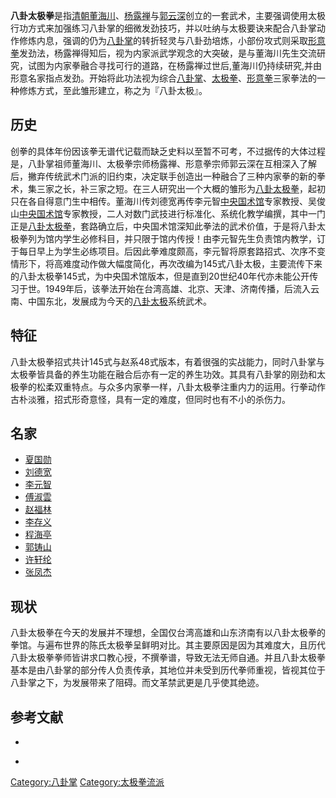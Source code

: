 {{dablink|本文介绍的是由董海川、杨露禅、郭云深共創，融合八卦掌、太极拳及小部分形意拳所创造的武术，关于孙禄堂融合形意拳、太极拳及八卦掌所创的武术，请查阅「'''[[八卦太极拳|八卦太极拳]]'''」。}}
{{disputed|time=2019-07-31T11:32:21+00:00}}
{{refimprove|time=2019-07-31T11:32:21+00:00}}
'''八卦太极拳'''是指[[清朝|清朝]][[董海川|董海川]]、[[杨露禅|杨露禅]]与[[郭云深|郭云深]]创立的一套武术，主要强调使用太极行功方式来加强练习八卦掌的细微发劲技巧，并以吐纳与太极要诀来配合八卦掌动作修炼内息，强调的仍为[[八卦掌|八卦掌]]的转折轻灵与八卦劲培炼，小部份攻式则采取[[形意拳|形意拳]]发劲法，杨露禅得知后，视为内家派武学观念的大突破，是与董海川先生交流研究，试图为内家拳融合寻找可行的道路，在杨露禅过世后,董海川仍持续研究,并由形意名家指点发劲。开始将此功法视为综合[[八卦掌|八卦掌]]、[[太极拳|太极拳]]、[[形意拳|形意拳]]三家拳法的一种修炼方式，至此雏形建立，称之为『八卦太极』。

== 历史 ==
创拳的具体年份因该拳无谱代记载而缺乏史料以至暂不可考，不过据传的大体过程是，八卦掌祖师董海川、太极拳宗师杨露禅、形意拳宗师郭云深在互相深入了解后，撇弃传统武术门派的旧约束，决定联手创造出一种融合了三种内家拳的新的拳术，集三家之长，补三家之短。在三人研究出一个大概的雏形为[[八卦太极拳|八卦太极拳]]，起初只在各自得意门生中相传。董海川传刘德宽再传李元智[[中央国术馆|中央国术馆]]专家教授、吴俊山[[中央国术馆|中央国术馆]]专家教授，二人对数门武技进行标准化、系统化教学编撰，其中一门正是[[八卦太极拳|八卦太极拳]]，套路确立后，中央国术馆深知此拳法的武术价值，于是将八卦太极拳列为馆内学生必修科目，并只限于馆内传授！由李元智先生负责馆内教学，订于每日早上为学生必练项目。后因此拳难度颇高，李元智将原套路招式、次序不变情形下，将高难度动作做大幅度简化，再次改编为145式八卦太极，主要流传下来的八卦太极拳145式，为中央国术馆版本，但是直到20世纪40年代亦未能公开传习于世。1949年后，该拳法开始在台湾高雄、北京、天津、济南传播，后流入云南、中国东北，发展成为今天的[[八卦太极|八卦太极]]系统武术。

== 特征 ==
八卦太极拳招式共计145式与赵系48式版本，有着很强的实战能力，同时八卦掌与太极拳皆具备的养生功能在融合后亦有一定的养生功效。其具有八卦掌的刚劲和太极拳的松柔双重特点。与众多内家拳一样，八卦太极拳注重内力的运用。行拳动作古朴淡雅，招式形奇意怪，具有一定的难度，但同时也有不小的杀伤力。

== 名家 ==
* [[夏国勋|夏国勋]]
* [[刘德宽|刘德宽]]
* [[李元智|李元智]]
* [[傅淑雲|傅淑雲]]
* [[赵福林|赵福林]]
* [[李存义|李存义]]
* [[程海亭|程海亭]]
* [[郭铸山|郭铸山]]
* [[许轩纶|许轩纶]]
* [[张凤杰|张凤杰]]

== 现状 ==
八卦太极拳在今天的发展并不理想，全国仅台湾高雄和山东济南有以八卦太极拳的拳馆。与遍布世界的陈氏太极拳呈鲜明对比。其主要原因是因为其难度大，且历代八卦太极拳拳师皆讲求口教心授，不撰拳谱，导致无法无师自通。并且八卦太极拳基本是由八卦掌的部分传人负责传承，其地位并未受到历代拳师重视，皆视其位于八卦掌之下，为发展带来了阻碍。而文革禁武更是几乎使其绝迹。
== 参考文献 ==
* {{cite journal|author=许轩纶|title=八卦太极历史源流与传承|journal=内家拳武术|year=1999|issue=06|accessdate=2017-11-29}}
<references/>
* {{cite journal|author=陈立新|title=八卦太极拳|journal=中华武术|year=1996|issue=09|pages=10|accessdate=2014-07-27}}
<references/>


[[Category:八卦掌|Category:八卦掌]]
[[Category:太极拳流派|Category:太极拳流派]]